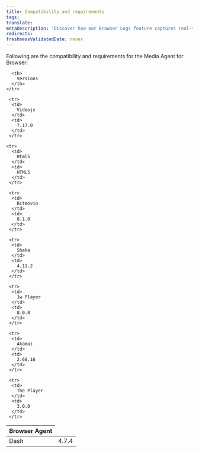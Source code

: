 ```yaml
---
title: Compatibility and requirements
tags:
translate:
metaDescription: 'Discover how our Browser Logs feature captures real-time browser console logs to enhance observability, simplify debugging, and improve user experience.'
redirects:
freshnessValidatedDate: never
---
```


Following are the compatibility and requirements for the Media Agent for Browser:

<table>
  <thead>
    <tr>
      <th style={{width: "200px"}}>
        Browser Agent
      </th>

      <th>
        Versions
      </th>
    </tr>
  </thead>

  <tbody>
    <tr>
      <td>
       Dash
      </td>
      <td>
        4.7.4
      </td>
     </tr>

     <tr>
      <td>
        Videojs
      </td>
      <td>
        7.17.0
      </td>
     </tr>

    <tr>
      <td>
        Html5
      </td>
      <td>
        HTML5
      </td>
     </tr>

     <tr>
      <td>
        Bitmovin
      </td>
      <td>
        8.1.0
      </td>
     </tr>

     <tr>
      <td>
        Shaka
      </td>
      <td>
        4.11.2
      </td>
     </tr>

     <tr>
      <td>
        Jw Player
      </td>
      <td>
        8.0.0
      </td>
     </tr>

     <tr>
      <td>
        Akamai
      </td>
      <td>
        2.68.16
      </td>
     </tr>

     <tr>
      <td>
        The Player
      </td>
      <td>
        3.0.0
      </td>
     </tr>
  </tbody>
</table>

